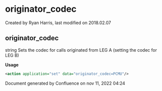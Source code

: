 
# originator_codec 

 Created by  Ryan Harris, last modified on 2018.02.07

## originator_codec

string Sets the codec for calls originated from LEG A (setting the codec for LEG B)

**Usage**

```xml
<action application="set" data="originator_codec=PCMU"/>
```

Document generated by Confluence on nov 11, 2022 04:24
